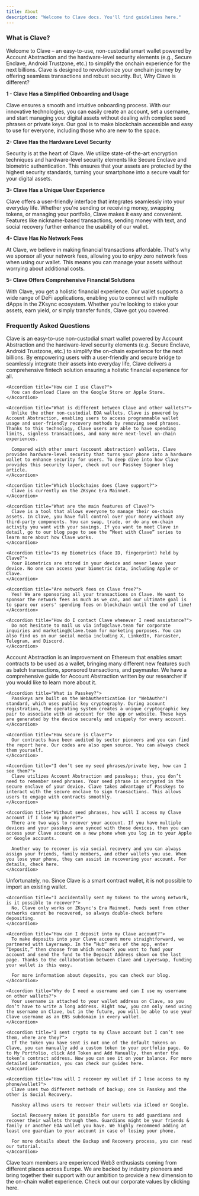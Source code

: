 ```yaml
---
title: About
description: "Welcome to Clave docs. You'll find guidelines here."
---
```


### What is Clave?

Welcome to Clave –  an easy-to-use, non-custodial smart wallet powered by Account Abstraction and the hardware-level security elements (e.g., Secure Enclave, Android Trustzone, etc.) to simplify the onchain experience for the next billions. Clave is designed to revolutionize your onchain journey by offering seamless transactions and robust security. But, Why Clave is different? 

**1 - Clave Has a Simplified Onboarding and Usage**

Clave ensures a smooth and intuitive onboarding process. With our innovative technologies, you can easily create an account, set a username, and start managing your digital assets without dealing with complex seed phrases or private keys. Our goal is to make blockchain accessible and easy to use for everyone, including those who are new to the space.

**2- Clave Has the Hardware Level Security**

Security is at the heart of Clave. We utilize state-of-the-art encryption techniques and hardware-level security elements like Secure Enclave and biometric authentication. This ensures that your assets are protected by the highest security standards, turning your smartphone into a secure vault for your digital assets.

**3- Clave Has a Unique User Experience** 

Clave offers a user-friendly interface that integrates seamlessly into your everyday life. Whether you're sending or receiving money, swapping tokens, or managing your portfolio, Clave makes it easy and convenient. Features like nickname-based transactions, sending money with text, and social recovery further enhance the usability of our wallet.

**4- Clave Has No Network Fees** 

At Clave, we believe in making financial transactions affordable. That's why we sponsor all your network fees, allowing you to enjoy zero network fees when using our wallet. This means you can manage your assets without worrying about additional costs.

**5- Clave Offers Comprehensive Financial Solutions** 

With Clave, you get a holistic financial experience. Our wallet supports a wide range of DeFi applications, enabling you to connect with multiple dApps in the ZKsync ecosystem. Whether you're looking to stake your assets, earn yield, or simply transfer funds, Clave got you covered.




### Frequently Asked Questions

<AccordionGroup>
  <Accordion title="General">
    <Accordion title="What is Clave?">
      Clave is an easy-to-use non-custodial smart wallet powered by Account Abstraction and the hardware-level security elements (e.g. Secure Enclave, Android Trustzone, etc.) to simplify the on-chain experience for the next billions. By empowering users with a user-friendly and secure bridge to seamlessly integrate their assets into everyday life, Clave delivers a comprehensive fintech solution ensuring a holistic financial experience for all.
    </Accordion>
    
    <Accordion title="How can I use Clave?">
      You can download Clave on the Google Store or Apple Store.
    </Accordion>

    <Accordion title="What is different between Clave and other wallets?">
      Unlike the other non-custodial EOA wallets, Clave is powered by Account Abstraction, enabling users to access programmable wallet usage and user-friendly recovery methods by removing seed phrases. Thanks to this technology, Clave users are able to have spending limits, signless transactions, and many more next-level on-chain experiences.

      Compared with other smart (account abstraction) wallets, Clave provides hardware-level security that turns your phone into a hardware wallet to enhance security for users. To deep dive into how Clave provides this security layer, check out our Passkey Signer blog article.
    </Accordion>

    <Accordion title="Which blockchains does Clave support?">
      Clave is currently on the ZKsync Era Mainnet.
    </Accordion>

    <Accordion title="What are the main features of Clave?">
      Clave is a tool that allows everyone to manage their on-chain assets. In Clave, you have full control over your money without any third-party components. You can swap, trade, or do any on-chain activity you want with your savings. If you want to meet Clave in detail, go to our blog page to see the “Meet with Clave” series to learn more about how Clave works.
    </Accordion>

    <Accordion title="Is my Biometrics (face ID, fingerprint) held by Clave?">
      Your Biometrics are stored in your device and never leave your device. No one can access your biometric data, including Apple or Clave.
    </Accordion>

    <Accordion title="Are network fees on Clave free?">
      Yes! We are sponsoring all your transactions on Clave. We want to sponsor the network fees as much as we can, and our ultimate goal is to spare our users' spending fees on blockchain until the end of time!
    </Accordion>

    <Accordion title="How do I contact Clave whenever I need assistance?">
      Do not hesitate to mail us via info@clave.team for corporate inquiries and marketing@clave.team for marketing purposes. You can also find us on our social media including X, LinkedIn, Farcaster, Telegram, and Discord.
    </Accordion>
  </Accordion>

  <Accordion title="Technical">
    <Accordion title="What is Account Abstraction?">
      Account Abstraction is an improvement on Ethereum that enables smart contracts to be used as a wallet, bringing many different new features such as batch transactions, sponsored transactions, and paymaster. We have a comprehensive guide for Account Abstraction written by our researcher if you would like to learn more about it.
    </Accordion>

    <Accordion title="What is Passkey?">
      Passkeys are built on the WebAuthentication (or "WebAuthn") standard, which uses public key cryptography. During account registration, the operating system creates a unique cryptographic key pair to associate with an account for the app or website. These keys are generated by the device securely and uniquely for every account.
    </Accordion>

    <Accordion title="How secure is Clave?">
      Our contracts have been audited by sector pioneers and you can find the report here. Our codes are also open source. You can always check them yourself.
    </Accordion>

    <Accordion title="I don’t see my seed phrases/private key, how can I see them?">
      Clave utilizes Account Abstraction and passkeys; thus, you don’t need to remember seed phrases. Your seed phrase is encrypted in the secure enclave of your device. Clave takes advantage of Passkeys to interact with the secure enclave to sign transactions. This allows users to engage with contracts smoothly.
    </Accordion>

    <Accordion title="Without seed phrases, how will I access my Clave account if I lose my phone?">
      There are two ways to recover your account. If you have multiple devices and your passkeys are synced with those devices, then you can access your Clave account on a new phone when you log in to your Apple or Google accounts.

      Another way to recover is via social recovery and you can always assign your friends, family members, and other wallets you use. When you lose your phone, they can assist in recovering your account. For details, check here.
    </Accordion>
  </Accordion>

  <Accordion title="App Specific Questions">
    <Accordion title="Can I import an existing wallet to Clave?">
      Unfortunately, no. Since Clave is a smart contract wallet, it is not possible to import an existing wallet.
    </Accordion>

    <Accordion title="I accidentally sent my tokens to the wrong network, is it possible to recover?">
      No, Clave only works on ZKsync's Era Mainnet. Funds sent from other networks cannot be recovered, so always double-check before depositing.
    </Accordion>

    <Accordion title="How can I deposit into my Clave account?">
      To make deposits into your Clave account more straightforward, we partnered with Layerswap. In the “Hub” menu of the app, enter “Deposit,” then choose from which network you want to fund your account and send the fund to the Deposit Address shown on the last page. Thanks to the collaboration between Clave and Layerswap, funding your wallet is this easy.

      For more information about deposits, you can check our blog.
    </Accordion>

    <Accordion title="Why do I need a username and can I use my username on other wallets?">
      Your username is attached to your wallet address on Clave, so you don’t have to write a long address. Right now, you can only send using the username on Clave, but in the future, you will be able to use your Clave username as an ENS subdomain in every wallet.
    </Accordion>

    <Accordion title="I sent crypto to my Clave account but I can’t see them, where are they?">
      If the token you have sent is not one of the default tokens on Clave, you can manually add a custom token to your portfolio page. Go to My Portfolio, click Add Token and Add Manually, then enter the token’s contract address. Now you can see it on your balance. For more detailed information, you can check our guides here.
    </Accordion>

    <Accordion title="How will I recover my wallet if I lose access to my phone/wallet?">
      Clave uses two different methods of backup; one is Passkey and the other is Social Recovery.

      Passkey allows users to recover their wallets via iCloud or Google.

      Social Recovery makes it possible for users to add guardians and recover their wallets through them. Guardians might be your friends & family or another EOA wallet you have. We highly recommend adding at least one guardian to your account in case of losing your phone.

      For more details about the Backup and Recovery process, you can read our tutorial.
    </Accordion>
  </Accordion>

  <Accordion title="Others">
    <Accordion title="Who is the team behind the Clave?">
      Clave team members are experienced Web3 enthusiasts coming from different places across Europe. We are backed by industry pioneers and bring together their support with our ambition to provide a new dimension to the on-chain wallet experience. Check out our corporate values by clicking here.
    </Accordion>
  </Accordion>
</AccordionGroup>


